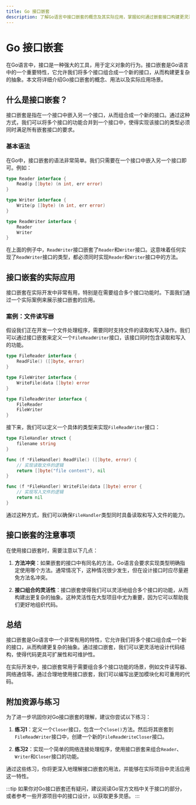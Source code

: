 ```yaml
---
title: Go 接口嵌套
description: 了解Go语言中接口嵌套的概念及其实际应用，掌握如何通过嵌套接口构建更灵活的代码结构。
---
```


# Go 接口嵌套

在Go语言中，接口是一种强大的工具，用于定义对象的行为。接口嵌套是Go语言中的一个重要特性，它允许我们将多个接口组合成一个新的接口，从而构建更复杂的抽象。本文将详细介绍Go接口嵌套的概念、用法以及实际应用场景。

## 什么是接口嵌套？

接口嵌套是指在一个接口中嵌入另一个接口，从而组合成一个新的接口。通过这种方式，我们可以将多个接口的功能合并到一个接口中，使得实现该接口的类型必须同时满足所有嵌套接口的要求。

### 基本语法

在Go中，接口嵌套的语法非常简单。我们只需要在一个接口中嵌入另一个接口即可。例如：

```go
type Reader interface {
    Read(p []byte) (n int, err error)
}

type Writer interface {
    Write(p []byte) (n int, err error)
}

type ReadWriter interface {
    Reader
    Writer
}
```

在上面的例子中，`ReadWriter`接口嵌套了`Reader`和`Writer`接口。这意味着任何实现了`ReadWriter`接口的类型，都必须同时实现`Reader`和`Writer`接口中的方法。

## 接口嵌套的实际应用

接口嵌套在实际开发中非常有用，特别是在需要组合多个接口功能时。下面我们通过一个实际案例来展示接口嵌套的应用。

### 案例：文件读写器

假设我们正在开发一个文件处理程序，需要同时支持文件的读取和写入操作。我们可以通过接口嵌套来定义一个`FileReadWriter`接口，该接口同时包含读取和写入的功能。

```go
type FileReader interface {
    ReadFile() ([]byte, error)
}

type FileWriter interface {
    WriteFile(data []byte) error
}

type FileReadWriter interface {
    FileReader
    FileWriter
}
```

接下来，我们可以定义一个具体的类型来实现`FileReadWriter`接口：

```go
type FileHandler struct {
    filename string
}

func (f *FileHandler) ReadFile() ([]byte, error) {
    // 实现读取文件的逻辑
    return []byte("file content"), nil
}

func (f *FileHandler) WriteFile(data []byte) error {
    // 实现写入文件的逻辑
    return nil
}
```

通过这种方式，我们可以确保`FileHandler`类型同时具备读取和写入文件的能力。

## 接口嵌套的注意事项

在使用接口嵌套时，需要注意以下几点：

1. **方法冲突**：如果嵌套的接口中有同名的方法，Go语言会要求实现类型明确指定使用哪个方法。通常情况下，这种情况很少发生，但在设计接口时应尽量避免方法名冲突。

2. **接口组合的灵活性**：接口嵌套使得我们可以灵活地组合多个接口的功能，从而构建出更复杂的抽象。这种灵活性在大型项目中尤为重要，因为它可以帮助我们更好地组织代码。

## 总结

接口嵌套是Go语言中一个非常有用的特性，它允许我们将多个接口组合成一个新的接口，从而构建更复杂的抽象。通过接口嵌套，我们可以更灵活地设计代码结构，使得代码更具可扩展性和可维护性。

在实际开发中，接口嵌套常用于需要组合多个接口功能的场景，例如文件读写器、网络通信等。通过合理地使用接口嵌套，我们可以编写出更加模块化和可重用的代码。

## 附加资源与练习

为了进一步巩固你对Go接口嵌套的理解，建议你尝试以下练习：

1. **练习1**：定义一个`Closer`接口，包含一个`Close()`方法。然后将其嵌套到`FileReadWriter`接口中，创建一个新的`FileReadWriteCloser`接口。

2. **练习2**：实现一个简单的网络连接处理程序，使用接口嵌套来组合`Reader`、`Writer`和`Closer`接口的功能。

通过这些练习，你将更深入地理解接口嵌套的用法，并能够在实际项目中灵活应用这一特性。

:::tip
如果你对Go接口嵌套还有疑问，建议阅读Go官方文档中关于接口的部分，或者参考一些开源项目中的接口设计，以获取更多灵感。
:::